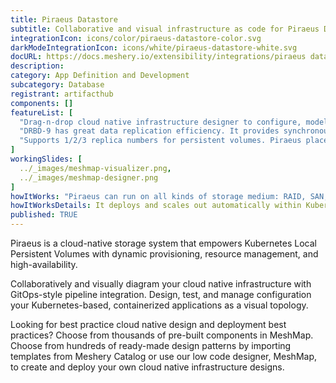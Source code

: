 ```yaml
---
title: Piraeus Datastore
subtitle: Collaborative and visual infrastructure as code for Piraeus Datastore
integrationIcon: icons/color/piraeus-datastore-color.svg
darkModeIntegrationIcon: icons/white/piraeus-datastore-white.svg
docURL: https://docs.meshery.io/extensibility/integrations/piraeus datastore
description: 
category: App Definition and Development
subcategory: Database
registrant: artifacthub
components: []
featureList: [
  "Drag-n-drop cloud native infrastructure designer to configure, model, and deploy your workloads.",
  "DRBD-9 has great data replication efficiency. It provides synchronous,semi-synchronous and asynchronous replication schemes, and also supports RDMA for high-speed across-node connection.",
  "Supports 1/2/3 replica numbers for persistent volumes. Piraeus place the replicas intelligently across the nodes to balance the workload."
]
workingSlides: [
  ../_images/meshmap-visualizer.png,
  ../_images/meshmap-designer.png
]
howItWorks: "Piraeus can run on all kinds of storage medium: RAID, SAN, NAS or EBS"
howItWorksDetails: It deploys and scales out automatically within Kubernetes nodes. With Piraeus, Kubernetes workloads can now consume high performance local storage using the same volume APIs that app developers have become accustomed to.
published: TRUE
---
```

<p>
Piraeus is a cloud-native storage system that empowers Kubernetes Local Persistent Volumes with dynamic provisioning, resource management, and high-availability.
</p>
<p>
    Collaboratively and visually diagram your cloud native infrastructure with GitOps-style pipeline integration. Design, test, and manage configuration your Kubernetes-based, containerized applications as a visual topology.
</p>
<p>
    Looking for best practice cloud native design and deployment best practices? Choose from thousands of pre-built components in MeshMap. Choose from hundreds of ready-made design patterns by importing templates from Meshery Catalog or use our low code designer, MeshMap, to create and deploy your own cloud native infrastructure designs.
</p>
